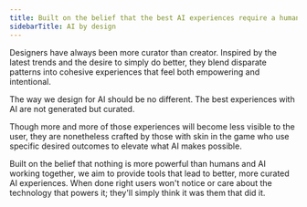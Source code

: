 ```yaml
---
title: Built on the belief that the best AI experiences require a human touch
sidebarTitle: AI by design
---
```


Designers have always been more curator than creator. Inspired by the latest trends and the desire to simply do better, they blend disparate patterns into cohesive experiences that feel both empowering and intentional.

The way we design for AI should be no different. The best experiences with AI are not generated but curated.

Though more and more of those experiences will become less visible to the user, they are nonetheless crafted by those with skin in the game who use specific desired outcomes to elevate what AI makes possible.

Built on the belief that nothing is more powerful than humans and AI working together, we aim to provide tools that lead to better, more curated AI experiences. When done right users won't notice or care about the technology that powers it; they'll simply think it was them that did it.
